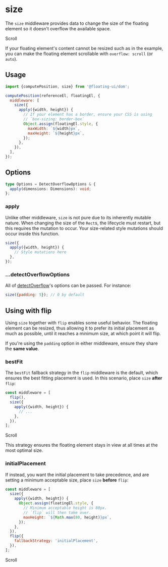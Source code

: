 
# size

The `size` middleware provides data to change the size of the
floating element so it doesn't overflow the available space.

<div className="flex flex-col gap-4">
  <Chrome center scrollable className="h-96">
    <Floating
      tooltipStyle={{
        height: 200,
        overflow: 'hidden',
        maxHeight: 0,
      }}
      middleware={[{name: 'size'}]}
    >
      <div className="grid place-items-center text-gray-50 w-32 h-32 bg-blue-600">
        Scroll
      </div>
    </Floating>
  </Chrome>
</div>

If your floating element's content cannot be resized such as in
the example, you can make the floating element scrollable with
`overflow: scroll` (or `auto`).

## Usage

```js
import {computePosition, size} from '@floating-ui/dom';

computePosition(referenceEl, floatingEl, {
  middleware: [
    size({
      apply({width, height}) {
        // If your element has a border, ensure your CSS is using
        // `box-sizing: border-box`
        Object.assign(floatingEl.style, {
          maxWidth: `${width}px`,
          maxHeight: `${height}px`,
        });
      },
    }),
  ],
});
```

## Options

```ts
type Options = DetectOverflowOptions & {
  apply(dimensions: Dimensions): void;
};
```

### apply

Unlike other middleware, `size` is not pure due to its inherently
mutable nature. When changing the size of the `Rect`s, the
lifecycle must restart, but this requires the mutation to occur.
Your size-related style mutations should occur inside this
function.

```js
size({
  apply({width, height}) {
    // Style mutations here
  },
});
```

### ...detectOverflowOptions

All of [detectOverflow](/docs/detectOverflow#options)'s options
can be passed. For instance:

```js
size({padding: 5}); // 0 by default
```

## Using with flip

Using `size` together with `flip` enables some useful behavior.
The floating element can be resized, thus allowing it to prefer
its initial placement as much as possible, until it reaches a
minimum size, at which point it will flip.

If you're using the `padding` option in either middleware, ensure
they share the **same value**.

### bestFit

The `bestFit` fallback strategy in the `flip` middleware is the
default, which ensures the best fitting placement is used. In
this scenario, place `size` **after** `flip`:

```js
const middleware = [
  flip(),
  size({
    apply({width, height}) {
      // ...
    },
  }),
];
```

<div className="flex flex-col gap-4">
  <Chrome center scrollable className="h-96">
    <Floating
      tooltipStyle={{
        height: 200,
        overflow: 'hidden',
        maxHeight: 0,
      }}
      middleware={[
        {name: 'flip', options: {padding: 5}},
        {name: 'size', options: {padding: 5}},
      ]}
    >
      <div className="grid place-items-center text-gray-50 w-32 h-32 bg-blue-600">
        Scroll
      </div>
    </Floating>
  </Chrome>
</div>

This strategy ensures the floating element stays in view at all
times at the most optimal size.

### initialPlacement

If instead, you want the initial placement to take precedence,
and are setting a minimum acceptable size, place `size`
**before** `flip`:

```js
const middleware = [
  size({
    apply({width, height}) {
      Object.assign(floatingEl.style, {
        // Minimum acceptable height is 80px.
        // `flip` will then take over.
        maxHeight: `${Math.max(80, height)}px`,
      });
    },
  }),
  flip({
    fallbackStrategy: 'initialPlacement',
  }),
];
```

<div className="flex flex-col gap-4">
  <Chrome center scrollable className="h-96">
    <Floating
      tooltipStyle={{
        height: 200,
        overflow: 'hidden',
        maxHeight: 0,
      }}
      middleware={[
        {name: 'size', options: {padding: 5}},
        {
          name: 'flip',
          options: {
            fallbackStrategy: 'initialPlacement',
            padding: 5,
          },
        },
      ]}
      minHeight={70}
    >
      <div className="grid place-items-center text-gray-50 w-32 h-32 bg-blue-600">
        Scroll
      </div>
    </Floating>
  </Chrome>
</div>
